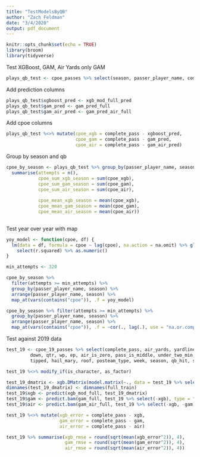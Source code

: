 ```yaml
---
title: "TestModelsByQB"
author: "Zach Feldman"
date: "3/4/2020"
output: pdf_document
---
```


```r
knitr::opts_chunk$set(echo = TRUE)
library(broom)
library(tidyverse)
```

Test XGBoost, GAM, Air Yards only GAM
```r
plays_qb_test <- cpoe_passes %>% select(season, passer_player_name, complete_pass)
```

Add prediction columns
```r
plays_qb_test$xgboost_pred <- xgb_mod_full_pred
plays_qb_test$gam_pred <- gam_pred_full
plays_qb_test$gam_air_pred <- gam_pred_air_full
```

Add cpoe columns
```r
plays_qb_test %<>% mutate(cpoe_xgb = complete_pass - xgboost_pred,
                          cpoe_gam = complete_pass - gam_pred,
                          cpoe_air = complete_pass - gam_air_pred)

```

Group by season and qb
```r
cpoe_by_season <- plays_qb_test %>% group_by(passer_player_name, season) %>% 
  summarise(attempts = n(),
            cpoe_sum_xgb_season = sum(cpoe_xgb),
            cpoe_sum_gam_season = sum(cpoe_gam),
            cpoe_sum_air_season = sum(cpoe_air),
            
            cpoe_mean_xgb_season = mean(cpoe_xgb),
            cpoe_mean_gam_season = mean(cpoe_gam),
            cpoe_mean_air_season = mean(cpoe_air))
  
```

Test year over year with map
```r
yoy_model <- function(cpoe, df) {
  lm(data = df, formula = cpoe ~ lag(cpoe), na.action = na.omit) %>% glance() %>%
    select(r.squared) %>% as.numeric()
}

min_attempts <- 320

cpoe_by_season %>% 
  filter(attempts >= min_attempts) %>% 
  group_by(passer_player_name, season) %>% 
  arrange(passer_player_name, season) %>% 
  map_at(vars(contains("cpoe")), .f = yoy_model)

cpoe_by_season %>% filter(attempts >= min_attempts) %>% 
  group_by(passer_player_name, season) %>% 
  arrange(passer_player_name, season) %>%
  map_at(vars(contains("cpoe")), .f = ~cor(., lag(.), use = "na.or.complete"))
```


Test against 2019 data
```r
test_19 <- cpoe_19_passes %>% select(complete_pass, air_yards, yardline_100, ydstogo, receiver_position, 
         down, qtr, wp, ep, air_is_zero, pass_is_middle, under_two_min,
         tipped, hail_mary, roof, posteam_type, week, season, qb_hit, shotgun, no_huddle, goal_to_go)

test_19 %<>% modify_if(is_character, as_factor)

test_19_dmatrix <- xgb.DMatrix(model.matrix(~., data = test_19 %>% select(-complete_pass)), label = test_19$complete_pass)
dimnames(test_19_dmatrix) <- dimnames(full_train)
test_19$xgb <- predict(xgb_mod_full, test_19_dmatrix)
test_19$gam <- predict.bam(gam_full, test_19 %>% select(-xgb), type = "response")
test_19$air <- predict.bam(gam_air_full, test_19 %>% select(-xgb, -gam), type = "response")

test_19 %<>% mutate(xgb_error = complete_pass - xgb,
                    gam_error = complete_pass - gam,
                    air_error = complete_pass - air)

test_19 %>% summarise(xgb_rmse = round(sqrt(mean(xgb_error^2)), 4),
                      gam_rmse = round(sqrt(mean(gam_error^2)), 4),
                      air_rmse = round(sqrt(mean(air_error^2)), 4))
```










